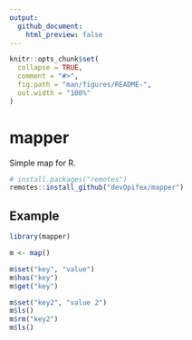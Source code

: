 ```yaml
---
output: 
  github_document:
    html_preview: false
---
```


<!-- README.md is generated from README.Rmd. Please edit that file -->

```r
knitr::opts_chunk$set(
  collapse = TRUE,
  comment = "#>",
  fig.path = "man/figures/README-",
  out.width = "100%"
)
```

<!-- badges: start -->
<!-- badges: end -->

# mapper

Simple map for R.


``` r
# install.packages("remotes")
remotes::install_github("devOpifex/mapper")
```

## Example

```r
library(mapper)

m <- map()

m$set("key", "value")
m$has("key")
m$get("key")

m$set("key2", "value 2")
m$ls()
m$rm("key2")
m$ls()
```

